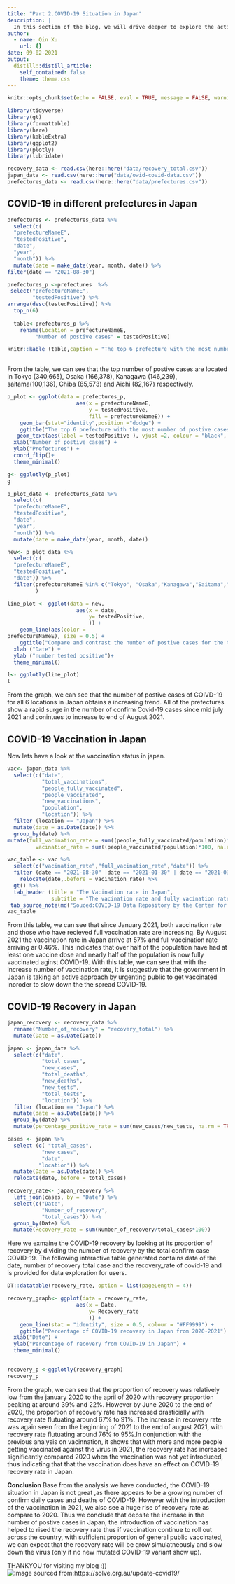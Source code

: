 ```yaml
---
title: "Part 2.COVID-19 Situation in Japan"
description: |
  In this section of the blog, we will drive deeper to explore the action that has been taken into account to fight COVID-19 in Japan by looking at it vacinnation rate and also the COVID-19 recovery rate.
author:
  - name: Qin Xu
    url: {}
date: 09-02-2021
output:
  distill::distill_article:
    self_contained: false
    theme: theme.css
---
```

```r
knitr::opts_chunk$set(echo = FALSE, eval = TRUE, message = FALSE, warning = FALSE)
```

```r
library(tidyverse)
library(gt)
library(formattable)
library(here)
library(kableExtra)
library(ggplot2)
library(plotly)
library(lubridate)
```

```r
recovery_data <- read.csv(here::here("data/recovery_total.csv"))
japan_data <- read.csv(here::here("data/owid-covid-data.csv"))
prefectures_data <- read.csv(here::here("data/prefectures.csv"))
```
## COVID-19 in different prefectures in Japan

```r
prefectures <- prefectures_data %>%
  select(c(
  "prefectureNameE",
  "testedPositive",
  "date",
  "year",
  "month")) %>% 
  mutate(date = make_date(year, month, date)) %>% 
filter(date == "2021-08-30") 

prefectures_p <-prefectures  %>% 
 select("prefectureNameE",
        "testedPositive") %>% 
arrange(desc(testedPositive)) %>% 
  top_n(6) 
  
  table<-prefectures_p %>% 
    rename(Location = prefectureNameE,
         "Number of postive cases" = testedPositive)

knitr::kable (table,caption = "The top 6 prefecture with the most number of postive cases in Japan") %>% kable_styling()
  

```
From the table, we can see that the top number of postive cases are located in Tokyo (340,665), Osaka (166,378), Kanagawa (146,239), saitama(100,136), Chiba (85,573) and Aichi (82,167) respectively.

```r
p_plot <- ggplot(data = prefectures_p, 
                      aes(x = prefectureNameE,
                          y = testedPositive,
                          fill = prefectureNameE)) +
    geom_bar(stat="identity",position ="dodge") +
    ggtitle("The top 6 prefecture with the most number of postive cases in Japan") +
   geom_text(aes(label = testedPositive ), vjust =2, colour = "black", size = 2.2) +
  xlab("Number of postive cases") +
  ylab("Prefectures") +
  coord_flip()+
  theme_minimal()

g<- ggplotly(p_plot)
g

```

```r
p_plot_data <- prefectures_data %>%
  select(c(
  "prefectureNameE",
  "testedPositive",
  "date",
  "year",
  "month")) %>% 
  mutate(date = make_date(year, month, date))

new<- p_plot_data %>%
  select(c(
  "prefectureNameE",
  "testedPositive",
  "date")) %>% 
  filter(prefectureNameE %in% c("Tokyo", "Osaka","Kanagawa","Saitama","Chiba","Aichi")
         )
```

```r
line_plot <- ggplot(data = new, 
                      aes(x = date,
                          y= testedPositive,
                          )) +
    geom_line(aes(color = 
prefectureNameE), size = 0.5) +
    ggtitle("Compare and contrast the number of postive cases for the top 6 prefectures in Japan") +
  xlab ("Date") +
  ylab ("number tested positive")+
  theme_minimal()

l<- ggplotly(line_plot) 
l
```

From the graph, we can see that the number of postive cases of COIVD-19 for all 6 locations in Japan obtains a increasing trend. All of the prefectures show a rapid surge in the number of confirm Covid-19 cases since mid july 2021 and conintues to increase to end of August 2021. 

## COVID-19 Vaccination in Japan

Now lets have a look at the vaccination status in japan.

```r
vac<- japan_data %>% 
  select(c("date",
           "total_vaccinations",
           "people_fully_vaccinated",
           "people_vaccinated",
           "new_vaccinations",
           "population",
           "location")) %>% 
  filter (location == "Japan") %>% 
  mutate(date = as.Date(date)) %>% 
  group_by(date) %>% 
mutate(full_vacination_rate = sum((people_fully_vaccinated/population)*100, na.rm = TRUE),
         vacination_rate = sum((people_vaccinated/population)*100, na.rm = TRUE))
```

```r
vac_table <- vac %>%  
  select(c("vacination_rate","full_vacination_rate","date")) %>% 
  filter (date == "2021-08-30" |date == "2021-01-30" | date == "2021-03-30" |date == "2021-04-30" | date == "2021-05-30" |date == "2021-06-30" | date == "2021-07-30")%>% 
    relocate(date,.before = vacination_rate) %>% 
  gt() %>% 
  tab_header (title = "The Vacination rate in Japan",
              subtitle = "The vacination rate and fully vacination rate 2020 vs 2021 in Japan ") %>% 
 tab_source_note(md("Souced:COVID-19 Data Repository by the Center for Systems Science and Engineering (CSSE) at Johns Hopkins University (JHU)"))
vac_table

```

From this table, we can see that since January 2021, both vaccination rate and those who have recieved full vaccination rate are increasing. By August 2021 the vaccination rate in Japan arrive at 57% and full vaccination rate arriving ar 0.46%. This indicates that over half of the population have had at least one vaccine dose and nearly half of the population is now fully vaccinated aginst COVID-19. With this table, we can see that with the increase number of vaccination rate, it is suggestive that the government in Japan is taking an active approach by urgenting public to get vaccinated inoroder to  slow down the the spread COVID-19. 


## COVID-19 Recovery in Japan

```r
japan_recovery <- recovery_data %>% 
  rename("Number_of_recovery" = "recovery_total") %>%  
  mutate(Date = as.Date(Date))
```


```r
japan <- japan_data %>%
  select(c("date",
           "total_cases",
           "new_cases",
           "total_deaths",
           "new_deaths",
           "new_tests",
           "total_tests",
           "location")) %>% 
  filter (location == "Japan") %>% 
  mutate(date = as.Date(date)) %>% 
  group_by(date) %>% 
  mutate(percentage_positive_rate = sum(new_cases/new_tests, na.rm = TRUE) )
```

```r
cases <- japan %>% 
  select (c( "total_cases",
           "new_cases",
           "date",
          "location")) %>% 
  mutate(Date = as.Date(date)) %>% 
  relocate(date,.before = total_cases)
```

```r
recovery_rate<- japan_recovery %>% 
  left_join(cases, by = "Date") %>% 
  select(c("Date",
           "Number_of_recovery",
           "total_cases")) %>% 
  group_by(Date) %>% 
  mutate(Recovery_rate = sum(Number_of_recovery/total_cases*100))
```

Here we exmaine the COVID-19 recovery by looking at its proportion of recovery by dividing the number of recovery by the total confirm case COVID-19. 
The following interactive table generated contains data of the date, number of recovery total case and the recovery_rate of covid-19 and is provided for data exploration for users. 

```r
DT::datatable(recovery_rate, option = list(pageLength = 4))
```

```r
recovery_graph<- ggplot(data = recovery_rate, 
                      aes(x = Date,
                          y= Recovery_rate
                          )) +
    geom_line(stat = "identity", size = 0.5, colour = "#FF9999") +
    ggtitle("Percentage of COVID-19 recovery in Japan from 2020-2021") +
  xlab("Date") + 
  ylab("Percentage of recovery from COVID-19 in Japan") +
  theme_minimal()
  

recovery_p <-ggplotly(recovery_graph)
recovery_p
```

From the graph, we can see that the proportion of recovery was relatively low from the january 2020 to the april of 2020 with recovery proportion peaking at around 39% and 22%. However by June 2020 to the end of 2020, the proportion of recovery rate has increased drasticially with recovery rate flutuating around 67% to 91%. The increase in recovery rate was again seen from the beginning of 2021 to the end of august 2021, with recovery rate flutuating around 76% to 95%.In conjunction with the previous analysis on vacinnation, it shows that with more and more people getting vaccinated against the virus in 2021, the recovery rate has increased significantly compared 2020 when the vaccination was not yet introduced, thus indicating that that the vaccination does have an effect on COVID-19 recovery rate in Japan. 

**Conclusion**
Base from the analysis we have conducted,  the COVID-19 situation in Japan is not great ,as there appears to be a growing number of confirm daily cases and deaths of COVID-19. However with the introduction of the vaccination in 2021, we also see a huge rise of recovery rate as compare to 2020. Thus we conclude that depsite the increase in the number of postive cases in Japan, the introduction of vaccination has helped to rised the recovery rate thus if vaccination continue to roll out across the country, with sufficient proportion of general public vaccinated, we can expect that the recovery rate will be grow simulatneously and slow down the virus (only if no new mutated COVID-19 variant show up). 


THANKYOU for visiting my blog :))
![image sourced from:https://solve.org.au/update-covid19/](https://giffiles.alphacoders.com/214/214222.gif)

